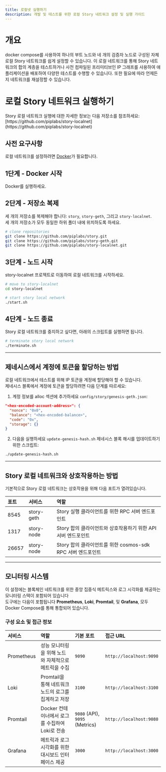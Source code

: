 ```yaml
---
title: 로컬넷 실행하기
description: 개발 및 테스트를 위한 로컬 Story 네트워크 설정 및 실행 가이드
---
```


# 개요

docker compose를 사용하여 하나의 부트 노드와 네 개의 검증자 노드로 구성된 자체 로컬 Story 네트워크를 쉽게 설정할 수 있습니다. 이 로컬 네트워크를 통해 Story 네트워크의 합의 계층을 테스트하거나 사전 컴파일된 프리미티브인 IP 그래프를 사용하여 애플리케이션을 배포하여 다양한 테스트를 수행할 수 있습니다. 또한 필요에 따라 언제든지 네트워크를 재설정할 수 있습니다.

# 로컬 Story 네트워크 실행하기

<Note>
  Story 로컬 네트워크 실행에 대한 자세한 정보는 다음 저장소를 참조하세요: [https://github.com/piplabs/story-localnet](https://github.com/piplabs/story-localnet)
</Note>

## 사전 요구사항

로컬 네트워크를 설정하려면 [Docker](https://docs.docker.com/get-started/get-docker/)가 필요합니다.

## 1단계 - Docker 시작

Docker를 실행하세요.

## 2단계 - 저장소 복제

세 개의 저장소를 복제해야 합니다: `story`, `story-geth`, 그리고 `story-localnet`.\
세 개의 저장소가 모두 동일한 하위 폴더 내에 위치하도록 하세요.

```bash
# clone repositories
git clone https://github.com/piplabs/story.git
git clone https://github.com/piplabs/story-geth.git
git clone https://github.com/piplabs/story-localnet.git
```

## 3단계 - 노드 시작

story-localnet 프로젝트로 이동하여 로컬 네트워크를 시작하세요.

```bash
# move to story-localnet
cd story-localnet

# start story local network
./start.sh
```

## 4단계 - 노드 종료

Story 로컬 네트워크를 중지하고 싶다면, 아래의 스크립트를 실행하면 됩니다.

```bash
# terminate story local network
./terminate.sh
```

***

## 제네시스에서 계정에 토큰을 할당하는 방법

로컬 네트워크에서 테스트를 위해 IP 토큰을 계정에 할당해야 할 수 있습니다.\
제네시스 블록에서 계정에 토큰을 할당하려면 다음 단계를 따르세요:

1. 계정 정보를 alloc 섹션에 추가하세요 `config/story/genesis-geth.json`:

```json
"<hex-encoded-account-address>": {
  "nonce": "0x0",
  "balance": "<hex-encoded-balance>",
  "code": "0x",
  "storage": {}
}
```

2. 다음을 실행하세요 `update-genesis-hash.sh` 제네시스 블록 해시를 업데이트하기 위한 스크립트:

```bash
./update-genesis-hash.sh
```

***

## Story 로컬 네트워크와 상호작용하는 방법

기본적으로 Story 로컬 네트워크는 상호작용을 위해 다음 포트가 열려있습니다.

| 포트    | 서비스        | 역할                                         |
| :---- | :--------- | :----------------------------------------- |
| 8545  | story-geth | Story 실행 클라이언트를 위한 RPC 서버 엔드포인트            |
| 1317  | story-node | Story 합의 클라이언트와 상호작용하기 위한 API 서버 엔드포인트     |
| 26657 | story-node | Story 합의 클라이언트를 위한 cosmos-sdk RPC 서버 엔드포인트 |

***

## 모니터링 시스템

이 설정에는 블록체인 네트워크를 위한 중앙 집중식 메트릭스와 로그 시각화를 제공하는 모니터링 스택이 포함되어 있습니다\
도구에는 다음이 포함됩니다 **Prometheus**,
**Loki**, **Promtail**, 및 **Grafana**, 모두 Docker Compose를 통해 통합되어 있습니다.

### **구성 요소 및 접근 정보**

| 서비스        | 역할                                | 기본 포트                          | 접근 URL                  |
| :--------- | :-------------------------------- | :----------------------------- | :---------------------- |
| Prometheus | 성능 모니터링을 위해 노드와 자체적으로 메트릭을 수집     | `9090`                         | `http://localhost:9090` |
| Loki       | Promtail을 통해 네트워크 노드의 로그를 집계하고 저장 | `3100`                         | `http://localhost:3100` |
| Promtail   | Docker 컨테이너에서 로그를 수집하여 Loki로 전송   | `9080` (API), `9095` (Metrics) | `http://localhost:9080` |
| Grafana    | 메트릭과 로그 시각화를 위한 대시보드 인터페이스 제공     | `3000`                         | `http://localhost:3000` |
